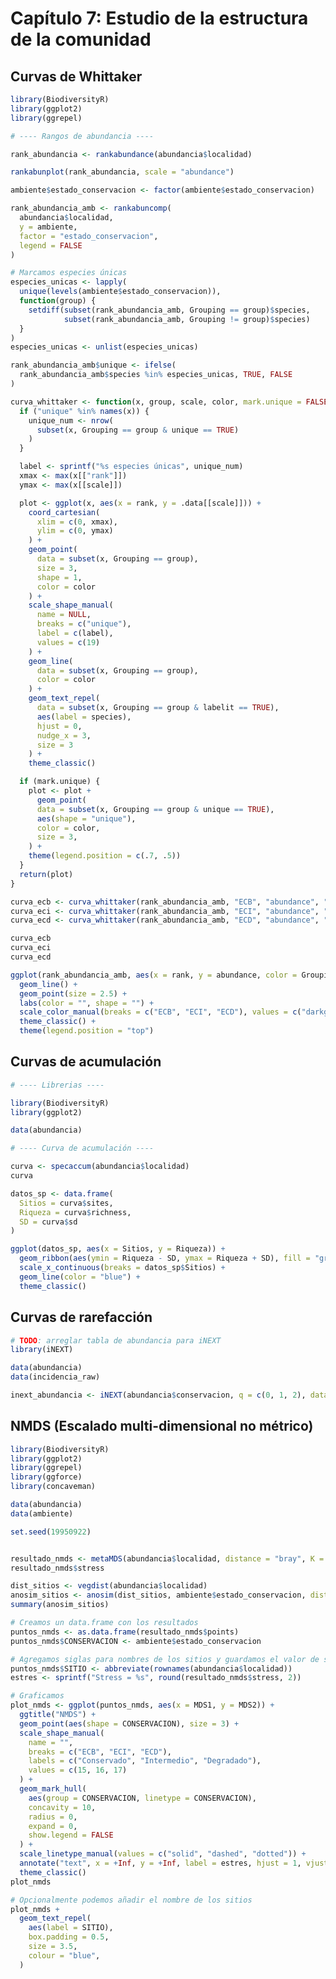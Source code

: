 # Capítulo 7: Estudio de la estructura de la comunidad

## Curvas de Whittaker

```r
library(BiodiversityR)
library(ggplot2)
library(ggrepel)

# ---- Rangos de abundancia ----

rank_abundancia <- rankabundance(abundancia$localidad)

rankabunplot(rank_abundancia, scale = "abundance")
```

```r
ambiente$estado_conservacion <- factor(ambiente$estado_conservacion)

rank_abundancia_amb <- rankabuncomp(
  abundancia$localidad,
  y = ambiente,
  factor = "estado_conservacion",
  legend = FALSE
)

# Marcamos especies únicas
especies_unicas <- lapply(
  unique(levels(ambiente$estado_conservacion)),
  function(group) {
    setdiff(subset(rank_abundancia_amb, Grouping == group)$species,
            subset(rank_abundancia_amb, Grouping != group)$species)
  }
)
especies_unicas <- unlist(especies_unicas)

rank_abundancia_amb$unique <- ifelse(
  rank_abundancia_amb$species %in% especies_unicas, TRUE, FALSE
)

curva_whittaker <- function(x, group, scale, color, mark.unique = FALSE) {
  if ("unique" %in% names(x)) {
    unique_num <- nrow(
      subset(x, Grouping == group & unique == TRUE)
    )
  }

  label <- sprintf("%s especies únicas", unique_num)
  xmax <- max(x[["rank"]])
  ymax <- max(x[[scale]])

  plot <- ggplot(x, aes(x = rank, y = .data[[scale]])) +
    coord_cartesian(
      xlim = c(0, xmax),
      ylim = c(0, ymax)
    ) +
    geom_point(
      data = subset(x, Grouping == group),
      size = 3,
      shape = 1,
      color = color
    ) +
    scale_shape_manual(
      name = NULL,
      breaks = c("unique"),
      label = c(label),
      values = c(19)
    ) +
    geom_line(
      data = subset(x, Grouping == group),
      color = color
    ) +
    geom_text_repel(
      data = subset(x, Grouping == group & labelit == TRUE),
      aes(label = species),
      hjust = 0,
      nudge_x = 3,
      size = 3
    ) +
    theme_classic()

  if (mark.unique) {
    plot <- plot +
      geom_point(
      data = subset(x, Grouping == group & unique == TRUE),
      aes(shape = "unique"),
      color = color,
      size = 3,
    ) +
    theme(legend.position = c(.7, .5))
  }
  return(plot)
}
```

```r
curva_ecb <- curva_whittaker(rank_abundancia_amb, "ECB", "abundance", "darkgreen", mark.unique = TRUE)
curva_eci <- curva_whittaker(rank_abundancia_amb, "ECI", "abundance", "orange", mark.unique = TRUE)
curva_ecd <- curva_whittaker(rank_abundancia_amb, "ECD", "abundance", "red", mark.unique = TRUE)

curva_ecb
curva_eci
curva_ecd
```

```r
ggplot(rank_abundancia_amb, aes(x = rank, y = abundance, color = Grouping)) +
  geom_line() +
  geom_point(size = 2.5) +
  labs(color = "", shape = "") +
  scale_color_manual(breaks = c("ECB", "ECI", "ECD"), values = c("darkgreen", "orange", "red"))+
  theme_classic() +
  theme(legend.position = "top")
```

## Curvas de acumulación

```r
# ---- Librerias ----

library(BiodiversityR)
library(ggplot2)

data(abundancia)

# ---- Curva de acumulación ----

curva <- specaccum(abundancia$localidad)
curva

datos_sp <- data.frame(
  Sitios = curva$sites,
  Riqueza = curva$richness,
  SD = curva$sd
)

ggplot(datos_sp, aes(x = Sitios, y = Riqueza)) +
  geom_ribbon(aes(ymin = Riqueza - SD, ymax = Riqueza + SD), fill = "grey90") +
  scale_x_continuous(breaks = datos_sp$Sitios) +
  geom_line(color = "blue") +
  theme_classic()
```

## Curvas de rarefacción

```r
# TODO: arreglar tabla de abundancia para iNEXT
library(iNEXT)

data(abundancia)
data(incidencia_raw)

inext_abundancia <- iNEXT(abundancia$conservacion, q = c(0, 1, 2), datatype = "abundance")
```

## NMDS (Escalado multi-dimensional no métrico)

```r
library(BiodiversityR)
library(ggplot2)
library(ggrepel)
library(ggforce)
library(concaveman)

data(abundancia)
data(ambiente)

set.seed(19950922)


resultado_nmds <- metaMDS(abundancia$localidad, distance = "bray", K = 2)
resultado_nmds$stress

dist_sitios <- vegdist(abundancia$localidad)
anosim_sitios <- anosim(dist_sitios, ambiente$estado_conservacion, distance = "bray")
summary(anosim_sitios)

# Creamos un data.frame con los resultados
puntos_nmds <- as.data.frame(resultado_nmds$points)
puntos_nmds$CONSERVACION <- ambiente$estado_conservacion

# Agregamos siglas para nombres de los sitios y guardamos el valor de stress
puntos_nmds$SITIO <- abbreviate(rownames(abundancia$localidad))
estres <- sprintf("Stress = %s", round(resultado_nmds$stress, 2))

# Graficamos
plot_nmds <- ggplot(puntos_nmds, aes(x = MDS1, y = MDS2)) +
  ggtitle("NMDS") +
  geom_point(aes(shape = CONSERVACION), size = 3) +
  scale_shape_manual(
    name = "",
    breaks = c("ECB", "ECI", "ECD"),
    labels = c("Conservado", "Intermedio", "Degradado"),
    values = c(15, 16, 17)
  ) +
  geom_mark_hull(
    aes(group = CONSERVACION, linetype = CONSERVACION),
    concavity = 10,
    radius = 0,
    expand = 0,
    show.legend = FALSE
  ) +
  scale_linetype_manual(values = c("solid", "dashed", "dotted")) +
  annotate("text", x = +Inf, y = +Inf, label = estres, hjust = 1, vjust = 1) +
  theme_classic()
plot_nmds

# Opcionalmente podemos añadir el nombre de los sitios
plot_nmds +
  geom_text_repel(
    aes(label = SITIO),
    box.padding = 0.5,
    size = 3.5,
    colour = "blue",
  )
```
